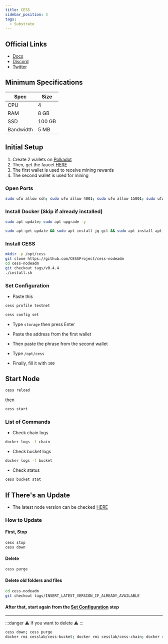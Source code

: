 ```yaml
---
title: CESS
sidebar_position: 3
tags:
  - Substrate
---
```


## Official Links
- [Docs](https://docs.cess.cloud/cess-build-book/storage-miner)
- [Discord](https://discord.gg/mj3u57BkDv)
- [Twitter](https://twitter.com/CESS_Storage)


## Minimum Specifications

| Spec | Size |
|----------|----------|
| CPU | 4 |
| RAM | 8 GB |
| SSD | 100 GB |
| Bandwidth | 5 MB |

## Initial Setup

1. Create 2 wallets on [Polkadot](https://polkadot.js.org/apps/?rpc=wss%3A%2F%2Ftestnet-rpc1.cess.cloud%2Fws%2F#/accounts)
2. Then, get the faucet [HERE](https://testnet-faucet.cess.cloud/)
3. The first wallet is used to receive mining rewards
4. The second wallet is used for mining

### Open Ports

```sh filename="port" copy
sudo ufw allow ssh; sudo ufw allow 4001; sudo ufw allow 15001; sudo ufw enable
```

### Install Docker (Skip if already installed)

```sh filename="update system" copy
sudo apt update; sudo apt upgrade -y
```

```sh filename="install docker and others" copy
sudo apt-get update && sudo apt install jq git && sudo apt install apt-transport-https ca-certificates curl software-properties-common -y && curl -fsSL https://download.docker.com/linux/ubuntu/gpg | sudo apt-key add - && sudo add-apt-repository "deb [arch=amd64] https://download.docker.com/linux/ubuntu focal stable" && sudo apt-get install docker-ce docker-ce-cli containerd.io docker-compose-plugin -y
```

### Install CESS

```sh filename="install CESS" copy
mkdir -p /opt/cess
git clone https://github.com/CESSProject/cess-nodeadm
cd cess-nodeadm
git checkout tags/v0.4.4
./install.sh
```

### Set Configuration

- Paste this

```sh filename="set profile" copy
cess profile testnet
```

```sh filename="set config" copy
cess config set
```

- Type `storage` then press Enter

- Paste the address from the first wallet

- Then paste the phrase from the second wallet

- Type `/opt/cess`

- Finally, fill it with `100`

## Start Node

```sh filename="reload" copy
cess reload
```

then

```sh filename="GAS" copy
cess start
```

### List of Commands

- Check chain logs

```sh filename="logs chain" copy
docker logs -f chain
```

- Check bucket logs

```sh filename="logs bucket" copy
docker logs -f bucket
```

- Check status

```sh filename="stat bucket" copy
cess bucket stat
```

## If There's an Update

- The latest node version can be checked [HERE](https://github.com/CESSProject/cess-nodeadm/tags)

### How to Update

#### First, Stop

```sh filename="stop & down" copy
cess stop
cess down
```

#### Delete

```sh filename="delete" copy
cess purge
```

#### Delete old folders and files

```sh filename="pull latest tags" copy
cd cess-nodeadm
git checkout tags/INSERT_LATEST_VERSION_IF_ALREADY_AVAILABLE
```

#### After that, start again from the [Set Configuration](#set-configuration) step

---

:::danger
⚠️ If you want to delete ⚠️
:::

```sh filename="DELETE" copy
cess down; cess purge
docker rmi cesslab/cess-bucket; docker rmi cesslab/cess-chain; docker rmi cesslab/config-gen; docker rmi containrrr/watchtower
```

#
